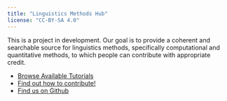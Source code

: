 ```yaml
---
title: "Linguistics Methods Hub"
license: "CC-BY-SA 4.0"
---
```


This is a project in development. Our goal is to provide a coherent and searchable source for linguistics methods, specifically computational and quantitative methods, to which people can contribute with appropriate credit. 

- [Browse Available Tutorials](content/index.qmd)
- [Find out how to contribute!](content/contributing/index.md)
- [Find us on Github](https://github.com/LingMethodsHub)